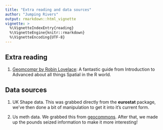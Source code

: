 ```yaml
---
title: "Extra reading and data sources"
author: "Jumping Rivers"
output: rmarkdown::html_vignette
vignette: >
  %\VignetteIndexEntry{reading}
  %\VignetteEngine{knitr::rmarkdown}
  %\VignetteEncoding{UTF-8}
---
```


## Extra reading

1. [Geomcompr by Robin Lovelace](https://bookdown.org/robinlovelace/geocompr/): A fantastic guide from Introduction to Advanced about all things Spatial in the R world.



## Data sources

1. UK Shape data. This was grabbed directly from the **eurostat** package, we've then done a bit of manipulation to get it into it's current form.  

2. Us meth data. We grabbed this from [geocommons](http://geocommons.com/datasets?id=26). After that, we made up the pounds seized information to make it more interesting!
